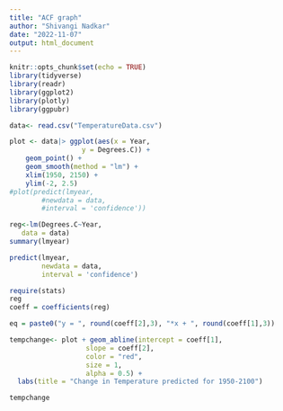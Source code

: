 ```yaml
---
title: "ACF graph"
author: "Shivangi Nadkar"
date: "2022-11-07"
output: html_document
---
```


```r
knitr::opts_chunk$set(echo = TRUE)
library(tidyverse)
library(readr)
library(ggplot2)
library(plotly)
library(ggpubr)
```

```r
data<- read.csv("TemperatureData.csv")
```

```r
plot <- data|> ggplot(aes(x = Year,
                  y = Degrees.C)) +
    geom_point() +
    geom_smooth(method = "lm") +
    xlim(1950, 2150) +
    ylim(-2, 2.5)
#plot(predict(lmyear,
        #newdata = data,
        #interval = 'confidence'))
```

```r
reg<-lm(Degrees.C~Year,
   data = data)
summary(lmyear)

predict(lmyear,
        newdata = data,
        interval = 'confidence')

```

```r
require(stats)
reg
coeff = coefficients(reg)

eq = paste0("y = ", round(coeff[2],3), "*x + ", round(coeff[1],3))

tempchange<- plot + geom_abline(intercept = coeff[1],
                   slope = coeff[2],
                   color = "red",
                   size = 1,
                   alpha = 0.5) +
  labs(title = "Change in Temperature predicted for 1950-2100")
```

```r
tempchange
```

